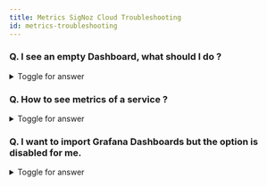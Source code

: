 ```yaml
---
title: Metrics SigNoz Cloud Troubleshooting
id: metrics-troubleshooting
---
```


### Q. I see an empty Dashboard, what should I do ?

<details>

<summary> Toggle for answer </summary>

Try changing the variable in Dashboard. 
For example, if you're using the **[Kubernetes Pod Metrics - Overall](https://github.com/SigNoz/dashboards/blob/main/k8s-infra-metrics/kubernetes-pod-metrics-overall.json)** dashboard, you can select $node_name variable as **ALL** to see the data as shown in below image.

<figure data-zoomable align="center">
    <img
      src="/img/docs/troubleshooting/signoz-cloud/cloud-troubleshooting-metrics-1.webp"
      alt="Select a variable to see Dashboard Values"
    />
    <figcaption>
      <i>
        Selecting ALL as $node_name variable in Kubernetes Pod Metrics - Overall Dashboard
      </i>
    </figcaption>
</figure>

</details>

### Q. How to see metrics of a service ?

<details>

<summary> Toggle for answer </summary>

[Add a panel](https://signoz.io/docs/userguide/manage-panels/) in a Dashboard and you can see the metrics in dropdown. 

{/* <!-- This info will change --> */}
We are working on Metrics explorer which will allow viewing all metrics without using the Dashboards. 
This will be live soon!

</details>

### Q. I want to import Grafana Dashboards but the option is disabled for me.

<details>

<summary> Toggle for answer </summary>

{/* <!-- This info will change --> */}
This functionality doesn't work at the moment so it's disabled.

</details>